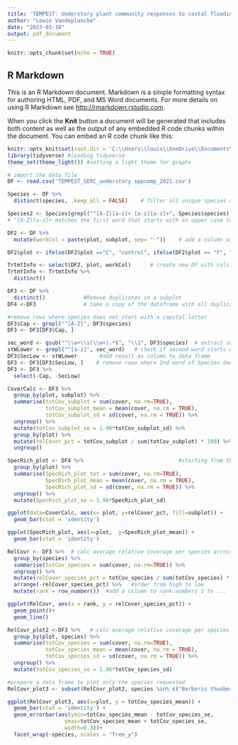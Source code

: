 ```yaml
---
title: 'TEMPEST: Understory plant community responses to costal flooding'
author: "Lowie Vandeplancke"
date: "2023-03-18"
output: pdf_document
---
```


```r
knitr::opts_chunk$set(echo = TRUE)
```

## R Markdown

This is an R Markdown document. Markdown is a simple formatting syntax for authoring HTML, PDF, and MS Word documents. For more details on using R Markdown see <http://rmarkdown.rstudio.com>.

When you click the **Knit** button a document will be generated that includes both content as well as the output of any embedded R code chunks within the document. You can embed an R code chunk like this:

```r
knitr::opts_knit$set(root.dir = 'C:\\Users\\louis\\OneDrive\\Documents\\UNCG\\Ecological Research') #setting working directory for all chunks
library(tidyverse) #loading tidyverse
theme_set(theme_light()) #setting a light theme for graphs
```

```r
# import the data file
DF <- read.csv('TEMPEST_SERC_understory sppcomp_2021.csv')

Species <- DF %>% 
  distinct(species, .keep_all = FALSE)    # filter all unique species and delete everything else

Species2 <- Species[grepl("^[A-Z][a-z]+ [a-z][a-z]+", Species$species), ]
# ^[A-Z][a-z]+ matches the first word that starts with an upper case letter, and [a-z][a-z]+ matches the second word that starts with a lower case letter. The + indicates that the pattern should match one or more characters. The ^ and $ indicate the start and end of the string, respectively, ensuring that the pattern matches the entire string. The grepl() function returns a logical vector indicating which elements in the column match the pattern, and we use this to subset the original dataframe to keep only the desired rows.

DF2 <- DF %>% 
  mutate(workCol = paste(plot, subplot, sep= "-"))    # add a column with plot and subplot separated by '-'

DF2$plot <- ifelse(DF2$plot =="C", "control", ifelse(DF2$plot == "F", "freshwater inundation", "saltwater inundation"))         # change col plot to make them legible

TrtmtInfo <- select(DF2, plot, workCol)      # create new DF with cols plot and workCol
TrtmtInfo <- TrtmtInfo %>% 
  distinct()
```

```r

DF3 <- DF %>% 
  distinct()            #Remove duplicates in a subplot
DF4 <-DF3               # take a copy of the dataframe with all duplicates removed

#remove rows where species does not start with a capital letter
DF3$Cap <- grepl("^[A-Z]", DF3$species)
DF3 <- DF3[DF3$Cap, ]

sec_word <- gsub("^\\w+\\s(\\w+).*$", "\\1", DF3$species)  # extract second word
stWLower <- grepl("^[a-z]", sec_word)   # check if second word starts with lowercase
DF3$SecLow <- stWLower       #add result as column to data frame
DF3 <- DF3[DF3$SecLow, ]    # remove rows where 2nd word of Species does not start with lower case
DF3 <- DF3 %>% 
  select(-Cap, -SecLow)

CoverCalc <- DF3 %>% 
  group_by(plot, subplot) %>% 
  summarise(totCov_subplot = sum(cover, na.rm=TRUE),
            totCov_subplot_mean = mean(cover, na.rm = TRUE),
            totCov_subplot_sd = sd(cover, na.rm = TRUE)) %>%
  ungroup() %>% 
  mutate(totCov_subplot_se = 1.96*totCov_subplot_sd) %>%
  group_by(plot) %>%
  mutate(relCover_pct = totCov_subplot / sum(totCov_subplot) * 100) %>%
  ungroup()

SpecRich_plot <- DF4 %>%                              #starting from the dataframe with the duplicates removed, SpecRich_plot calculates the richness at plot level ((including the additional species not found in the subplot data).)
  group_by(plot) %>% 
  summarise(SpecRich_plot_tot = sum(cover, na.rm=TRUE),
            SpecRich_plot_mean = mean(cover, na.rm = TRUE),
            SpecRich_plot_sd = sd(cover, na.rm = TRUE)) %>%
  ungroup() %>% 
  mutate(SpecRich_plot_se = 1.96*SpecRich_plot_sd)
```

```r
ggplot(data=CoverCalc, aes(x= plot, y=relCover_pct, fill=subplot)) +
  geom_bar(stat = 'identity')
```

```r
ggplot(SpecRich_plot, aes(x=plot,  y=SpecRich_plot_mean)) + 
  geom_bar(stat = 'identity')
```

``` r

RelCovr <- DF3 %>%  # calc average relative coverage per species across all plots 
  group_by(species) %>% 
  summarise(totCov_species = sum(cover, na.rm=TRUE)) %>%  
  ungroup() %>% 
  mutate(relCover_species_pct = totCov_species / sum(totCov_species) * 100) %>%   #calculate the % cover per species across all plots
  arrange(-relCover_species_pct) %>%   #order from high to low
  mutate(rank = row_number())  #add a column to rank:numbers 1 to ... 

ggplot(RelCovr, aes(x = rank, y = relCover_species_pct)) + 
  geom_point()+
  geom_line()
```


```r
RelCovr_plot2 <-DF3 %>%   # calc average relative coverage per species per plot 
  group_by(plot, species) %>% 
  summarise(totCov_species = sum(cover, na.rm=TRUE),
            totCov_species_mean = mean(cover, na.rm = TRUE),
            totCov_species_sd = sd(cover, na.rm = TRUE)) %>%
  ungroup() %>% 
  mutate(totCov_species_se = 1.96*totCov_species_sd) 

#prepare a data frame to plot only the species requested
RelCovr_plot3 <- subset(RelCovr_plot2, species %in% c("Berberis thunbergii", "Botrychium dissectum", "Carex sp", "Elaeagnus umbellata", "Epifagus virginiana", "Gallium circaezans", "Ilex opaca", "Lindera benzoin", "Lonicera japonica", "Mitchella repens", "Parthenocissus quinquefolia", "Polygonum virginianum", "Rhus radicans", "Rubus phoenicolasius", "Sceptridium biternatum", "Symphotrichium lateriflorum"))

ggplot(RelCovr_plot3, aes(x=plot, y = totCov_species_mean)) +
  geom_bar(stat = 'identity') +
  geom_errorbar(aes(ymin=totCov_species_mean - totCov_species_se,
                  ymax=totCov_species_mean + totCov_species_se,
                  width=0.3))+
  facet_wrap(~species, scales = "free_y")
```